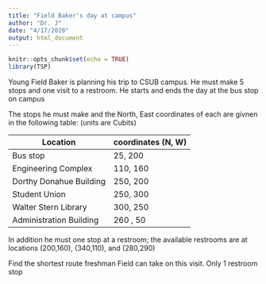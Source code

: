 ---
title: "Field Baker's day at campus"
author: "Dr. J"
date: "4/17/2020"
output: html_document
---

```{r setup, include=FALSE}
knitr::opts_chunk$set(echo = TRUE)
library(TSP)
```

Young Field Baker is planning his trip to CSUB campus.  He must make 5 stops and one visit to a restroom.  He starts and ends the day at the bus stop on campus

The stops he must make and the North, East coordinates of each are givnen in the following table: (units are Cubits)

   Location     |  coordinates (N, W)
   -------------|--------------------
   Bus stop     |  25, 200
   Engineering Complex |  110, 160
   Dorthy Donahue Building  |  250, 200
   Student Union  |  250, 300
   Walter Stern Library  | 300, 250
   Administration Building | 260  , 50
   
   In addition he must one stop at a  restroom; the available restrooms are at locations (200,160), (340,110), and (280,290)
   
   Find the shortest route freshman Field can take on this visit.  Only 1 restroom stop
   
   
```{r}

```

   
   
   